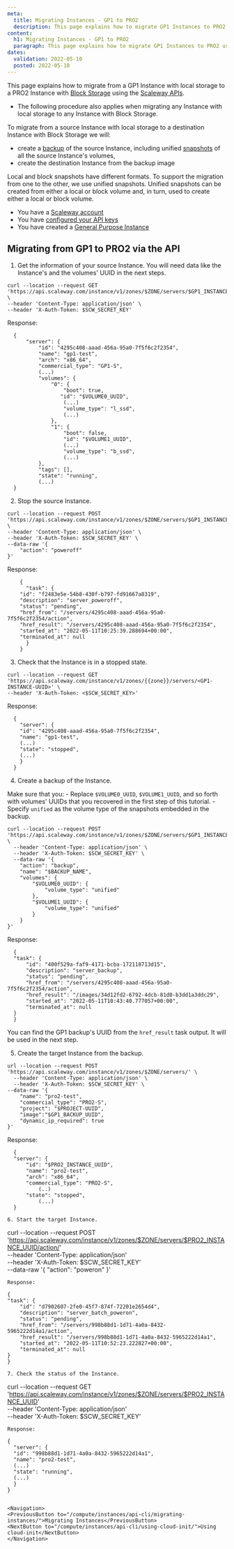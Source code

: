 ```yaml
---
meta:
  title: Migrating Instances - GP1 to PRO2
  description: This page explains how to migrate GP1 Instances to PRO2 using the Scaleway API
content:
  h1: Migrating Instances - GP1 to PRO2
  paragraph: This page explains how to migrate GP1 Instances to PRO2 using the Scaleway API
dates:
  validation: 2022-05-10
  posted: 2022-05-10
---
```


This page explains how to migrate from a GP1 Instance with local storage to a PRO2 Instance with [Block Storage](/compute/Instances/concepts/#block-volumes) using the [Scaleway APIs](https://developers.scaleway.com/en/). 


<Message type="note">

  - The following procedure also applies when migrating any Instance with local storage to any Instance with Block Storage.

</Message>

To migrate from a source Instance with local storage to a destination Instance with Block Storage we will:

  - create a [backup](/compute/instances/concepts/#backup) of the source Instance, including unified [snapshots](/compute/instances/concepts/#snapshot) of all the source Instance's volumes,
  - create the destination Instance from the backup image

Local and block snapshots have different formats. To support the migration from one to the other, we use unified snapshots. Unified snapshots can be created from either a local or block volume and, in turn, used to create either a local or block volume.

<Message type="requirement">

  - You have a [Scaleway account](/console/my-account/how-to/create-an-account/)   
  - You have [configured your API keys](/console/my-project/how-to/generate-api-key/)
  - You have created a [General Purpose Instance](/compute/Instances/concepts/#general-purpose-instance)

</Message>

## Migrating from GP1 to PRO2 via the API

1. Get the information of your source Instance. You will need data like the Instance's and the volumes' UUID in the next steps.

  ```
  curl --location --request GET 'https://api.scaleway.com/instance/v1/zones/$ZONE/servers/$GP1_INSTANCE_UUID' \
  --header 'Content-Type: application/json' \
  --header 'X-Auth-Token: $SCW_SECRET_KEY'
  ```
  Response:
  ```
    {
        "server": {
            "id": "4295c408-aaad-456a-95a0-7f5f6c2f2354",
            "name": "gp1-test",
            "arch": "x86_64",
            "commercial_type": "GP1-S",
            (...)
            "volumes": {
                "0": {
                    "boot": true,
                   "id": "$VOLUME0_UUID",
                    (...)
                    "volume_type": "l_ssd",
                    (...)
                },
                "1": {
                    "boot": false,
                    "id": "$VOLUME1_UUID",
                    (...)
                    "volume_type": "b_ssd",
                    (...)
            },
            "tags": [],
            "state": "running",
            (...)
    }
  ```

2. Stop the source Instance. 

  ```
  curl --location --request POST 'https://api.scaleway.com/instance/v1/zones/$ZONE/servers/$GP1_INSTANCE_UUID/action' \
  --header 'Content-Type: application/json' \
  --header 'X-Auth-Token: $SCW_SECRET_KEY' \
  --data-raw '{
      "action": "poweroff"
  }'
  ```
  Response:
  ```
      {
        "task": {
      "id": "f2483e5e-54b8-430f-b797-fd91667a8319",
      "description": "server_poweroff",
      "status": "pending",
      "href_from": "/servers/4295c408-aaad-456a-95a0-7f5f6c2f2354/action",
      "href_result": "/servers/4295c408-aaad-456a-95a0-7f5f6c2f2354",
      "started_at": "2022-05-11T10:25:39.288694+00:00",
      "terminated_at": null
        }
      }
  ``` 

3. Check that the Instance is in a stopped state.

  ```
  curl --location --request GET 'https://api.scaleway.com/instance/v1/zones/{{zone}}/servers/<GP1-INSTANCE-UUID>' \
  --header 'X-Auth-Token: <$SCW_SECRET_KEY>'
  ```
  Response:
  ```
    {
      "server": {
	  "id": "4295c408-aaad-456a-95a0-7f5f6c2f2354",
	  "name": "gp1-test",
	  (...)
	  "state": "stopped",
	  (...)
      }
    }
  ```

4. Create a backup of the Instance. 
  
  Make sure that you:
    - Replace `$VOLUME0_UUID`, `$VOLUME1_UUID`, and so forth with volumes' UUIDs that you recovered in the first step of this tutorial. 
    - Specify `unified` as the volume type of the snapshots embedded in the backup. 

  ```
  curl --location --request POST 'https://api.scaleway.com/instance/v1/zones/$ZONE/servers/$GP1_INSTANCE_UUID/action/' \
    --header 'Content-Type: application/json' \
    --header 'X-Auth-Token: $SCW_SECRET_KEY' \
    --data-raw '{
      "action": "backup",
      "name": "$BACKUP_NAME",
      "volumes": {
          "$VOLUME0_UUID": {
              "volume_type": "unified"
          },
          "$VOLUME1_UUID": {
              "volume_type": "unified"
          }
      }
  }'
  ```
  Response:
  ```
    {
	"task": {
	    "id": "400f529a-faf9-4171-bcba-172118713d15",
	    "description": "server_backup",
	    "status": "pending",
	    "href_from": "/servers/4295c408-aaad-456a-95a0-7f5f6c2f2354/action",
	    "href_result": "/images/34d12fd2-6792-4dcb-81d0-b3dd1a3ddc29",
	    "started_at": "2022-05-11T10:43:40.777057+00:00",
	    "terminated_at": null
	}
    }
  ```

  <Message type="note">

  You can find the GP1 backup's UUID from the `href_result` task output. It will be used in the next step.

  </Message>

5. Create the target Instance from the backup. 

  ```
  url --location --request POST 'https://api.scaleway.com/instance/v1/zones/$ZONE/servers/' \
    --header 'Content-Type: application/json' \
    --header 'X-Auth-Token: $SCW_SECRET_KEY' \
  --data-raw '{
      "name": "pro2-test",
      "commercial_type": "PRO2-S",
      "project": "$PROJECT-UUID",
      "image":"$GP1_BACKUP_UUID",
      "dynamic_ip_required": true
  }'
  ```
  Response:
  ```
    {
	"server": {
	    "id": "$PRO2_INSTANCE_UUID",
	    "name": "pro2-test",
	    "arch": "x86_64",
	    "commercial_type": "PRO2-S",
            (..)
	    "state": "stopped",
            (...)
    }

6. Start the target Instance.

  ```
  curl --location --request POST 'https://api.scaleway.com/instance/v1/zones/$ZONE/servers/$PRO2_INSTANCE_UUID/action/' \
    --header 'Content-Type: application/json' \
    --header 'X-Auth-Token: $SCW_SECRET_KEY' \
    --data-raw '{
    "action": "poweron"
  }'
  ```
  Response:
  ```
    {
	"task": {
	    "id": "d7902607-2fe0-45f7-874f-72201e2654d4",
	    "description": "server_batch_poweron",
	    "status": "pending",
	    "href_from": "/servers/998b88d1-1d71-4a0a-8432-5965222d14a1/action",
	    "href_result": "/servers/998b88d1-1d71-4a0a-8432-5965222d14a1",
	    "started_at": "2022-05-11T10:52:23.222827+00:00",
	    "terminated_at": null
	}
    }
  ```
7. Check the status of the Instance. 
  ```
  curl --location --request GET 'https://api.scaleway.com/instance/v1/zones/$ZONE/servers/$PRO2_INSTANCE_UUID' \
  --header 'Content-Type: application/json' \
  --header 'X-Auth-Token: $SCW_SECRET_KEY'
  ```
  Response:
  ```
    {
      "server": {
	  "id": "998b88d1-1d71-4a0a-8432-5965222d14a1",
	  "name": "pro2-test",
	  (...)
	  "state": "running",
	  (...)
      }
    }
  ```

<Navigation>
  <PreviousButton to="/compute/instances/api-cli/migrating-instances/">Migrating Instances</PreviousButton>
  <NextButton to="/compute/instances/api-cli/using-cloud-init/">Using cloud-init</NextButton>
</Navigation>
